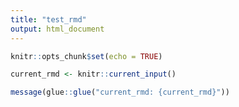 ```yaml
---
title: "test_rmd"
output: html_document
---
```


```r
knitr::opts_chunk$set(echo = TRUE)
```


```r
current_rmd <- knitr::current_input()

message(glue::glue("current_rmd: {current_rmd}"))
```
